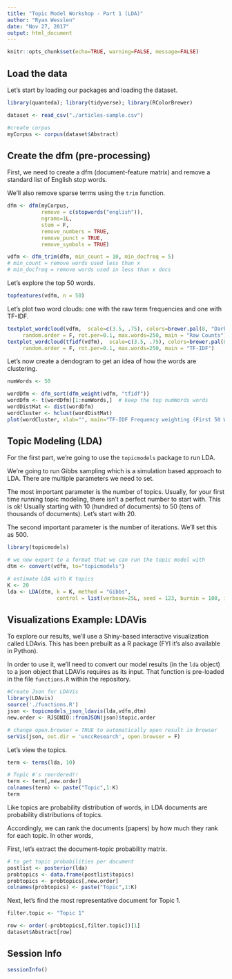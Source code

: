 ```yaml
---
title: "Topic Model Workshop - Part 1 (LDA)"
author: "Ryan Wesslen"
date: "Nov 27, 2017"
output: html_document
---
```


```r
knitr::opts_chunk$set(echo=TRUE, warning=FALSE, message=FALSE)
```

## Load the data

Let's start by loading our packages and loading the dataset.

```r
library(quanteda); library(tidyverse); library(RColorBrewer)

dataset <- read_csv("./articles-sample.csv")

#create corpus
myCorpus <- corpus(dataset$Abstract)
```

## Create the dfm (pre-processing)

First, we need to create a dfm (document-feature matrix) and remove a standard list of English stop words. 

We'll also remove sparse terms using the `trim` function.

```r
dfm <- dfm(myCorpus,
           remove = c(stopwords("english")),
           ngrams=1L,
           stem = F,
           remove_numbers = TRUE, 
           remove_punct = TRUE,
           remove_symbols = TRUE)

vdfm <- dfm_trim(dfm, min_count = 10, min_docfreq = 5)
# min_count = remove words used less than x
# min_docfreq = remove words used in less than x docs
```

Let's explore the top 50 words.

```r
topfeatures(vdfm, n = 50)
```

Let's plot two word clouds: one with the raw term frequencies and one with TF-IDF.

```r
textplot_wordcloud(vdfm,  scale=c(3.5, .75), colors=brewer.pal(8, "Dark2"), 
     random.order = F, rot.per=0.1, max.words=250, main = "Raw Counts")
textplot_wordcloud(tfidf(vdfm),  scale=c(3.5, .75), colors=brewer.pal(8, "Dark2"), 
     random.order = F, rot.per=0.1, max.words=250, main = "TF-IDF")
```

Let's now create a dendogram to get an idea of how the words are clustering.

```r
numWords <- 50

wordDfm <- dfm_sort(dfm_weight(vdfm, "tfidf"))
wordDfm <- t(wordDfm)[1:numWords,]  # keep the top numWords words
wordDistMat <- dist(wordDfm)
wordCluster <- hclust(wordDistMat)
plot(wordCluster, xlab="", main="TF-IDF Frequency weighting (First 50 Words)")
```

## Topic Modeling (LDA)

For the first part, we're going to use the `topicmodels` package to run LDA.

We're going to run Gibbs sampling which is a simulation based approach to LDA. There are multiple parameters we need to set.

The most important parameter is the number of topics. Usually, for your first time running topic modeling, there isn't a perfect number to start with. This is ok! Usually starting with 10 (hundred of documents) to 50 (tens of thousands of documents). Let's start with 20.

The second important parameter is the number of iterations. We'll set this as 500.

```r
library(topicmodels)

# we now export to a format that we can run the topic model with
dtm <- convert(vdfm, to="topicmodels")

# estimate LDA with K topics
K <- 20
lda <- LDA(dtm, k = K, method = "Gibbs", 
                control = list(verbose=25L, seed = 123, burnin = 100, iter = 500))
```

## Visualizations Example: LDAVis

To explore our results, we'll use a Shiny-based interactive visualization called LDAvis. This has been prebuilt as a R package (FYI it's also available in Python). 

In order to use it, we'll need to convert our model results (in the `lda` object) to a json object that LDAVis requires as its input. That function is pre-loaded in the file `functions.R` within the repository. 

```r
#Create Json for LDAVis
library(LDAvis)
source('./functions.R')
json <- topicmodels_json_ldavis(lda,vdfm,dtm)
new.order <- RJSONIO::fromJSON(json)$topic.order

# change open.browser = TRUE to automatically open result in browser
serVis(json, out.dir = 'unccResearch', open.browser = F)
```

Let's view the topics.

```r
term <- terms(lda, 10)

# Topic #'s reordered!!
term <- term[,new.order]
colnames(term) <- paste("Topic",1:K)
term
```

Like topics are probability distribution of words, in LDA documents are probability distributions of topics.  

Accordingly, we can rank the documents (papers) by how much they rank for each topic. In other words, 

First, let's extract the document-topic probability matrix.

```r
# to get topic probabilities per document
postlist <- posterior(lda)
probtopics <- data.frame(postlist$topics)
probtopics <- probtopics[,new.order]
colnames(probtopics) <- paste("Topic",1:K)
```

Next, let's find the most representative document for Topic 1.

```r
filter.topic <- "Topic 1"

row <- order(-probtopics[,filter.topic])[1]
dataset$Abstract[row]
```

## Session Info

```r
sessionInfo()
```
